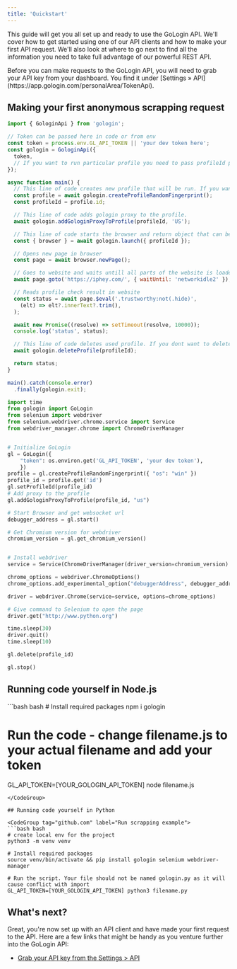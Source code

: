 ```yaml
---
title: 'Quickstart'
---
```


This guide will get you all set up and ready to use the GoLogin API. We'll cover how to get started using one of our API clients and how to make your first API request. We'll also look at where to go next to find all the information you need to take full advantage of our powerful REST API.


<Note>
  Before you can make requests to the GoLogin API, you will need to grab your
  API key from your dashboard. You find it under [Settings &raquo; API](https://app.gologin.com/personalArea/TokenApi).
</Note>


## Making your first anonymous scrapping request

<CodeGroup tag="iphey.com" label="Check trustworthiness status">

```js node.js
import { GologinApi } from 'gologin';

// Token can be passed here in code or from env 
const token = process.env.GL_API_TOKEN || 'your dev token here';
const gologin = GologinApi({
  token,
  // If you want to run particular profile you need to pass profileId param
});

async function main() {
  // This line of code creates new profile that will be run. If you want to run existed profile - delete this line of code
  const profile = await gologin.createProfileRandomFingerprint();
  const profileId = profile.id;

  // This line of code adds gologin proxy to the profile.
  await gologin.addGologinProxyToProfile(profileId, 'US');

  // This line of code starts the browser and return object that can be managed by puppeteer
  const { browser } = await gologin.launch({ profileId });

  // Opens new page in browser
  const page = await browser.newPage();

  // Goes to website and waits untill all parts of the website is loaded
  await page.goto('https://iphey.com/', { waitUntil: 'networkidle2' });

  // Reads profile check result in website
  const status = await page.$eval('.trustworthy:not(.hide)',
    (elt) => elt?.innerText?.trim(),
  );

  await new Promise((resolve) => setTimeout(resolve, 10000));
  console.log('status', status);

  // This line of code deletes used profile. If you dont want to delete used profie - remove this line
  await gologin.deleteProfile(profileId);

  return status;
}

main().catch(console.error)
  .finally(gologin.exit);
```

```python Python
import time
from gologin import GoLogin
from selenium import webdriver
from selenium.webdriver.chrome.service import Service
from webdriver_manager.chrome import ChromeDriverManager


# Initialize GoLogin
gl = GoLogin({
	"token": os.environ.get('GL_API_TOKEN', 'your dev token'),
	})
profile = gl.createProfileRandomFingerprint({ "os": "win" })
profile_id = profile.get('id')
gl.setProfileId(profile_id)
# Add proxy to the profile
gl.addGologinProxyToProfile(profile_id, "us")

# Start Browser and get websocket url
debugger_address = gl.start()

# Get Chromium version for webdriver
chromium_version = gl.get_chromium_version()


# Install webdriver
service = Service(ChromeDriverManager(driver_version=chromium_version).install())

chrome_options = webdriver.ChromeOptions()
chrome_options.add_experimental_option("debuggerAddress", debugger_address)

driver = webdriver.Chrome(service=service, options=chrome_options)

# Give command to Selenium to open the page
driver.get("http://www.python.org")

time.sleep(30)
driver.quit()
time.sleep(10)

gl.delete(profile_id)

gl.stop()

```

</CodeGroup>


## Running code yourself in Node.js

<CodeGroup tag="github.com" label="Run scrapping example">
```bash bash
# Install required packages
npm i gologin

# Run the code - change filename.js to your actual filename and add your token
GL_API_TOKEN=[YOUR_GOLOGIN_API_TOKEN] node filename.js
```
</CodeGroup>

## Running code yourself in Python

<CodeGroup tag="github.com" label="Run scrapping example">
```bash bash
# create local env for the project
python3 -m venv venv

# Install required packages
source venv/bin/activate && pip install gologin selenium webdriver-manager

# Run the script. Your file should not be named gologin.py as it will cause conflict with import
GL_API_TOKEN=[YOUR_GOLOGIN_API_TOKEN] python3 filename.py
```
</CodeGroup>

## What's next?

Great, you're now set up with an API client and have made your first request to the API. Here are a few links that might be handy as you venture further into the GoLogin API:

- [Grab your API key from the Settings > API](https://app.gologin.com/personalArea/TokenApi)
